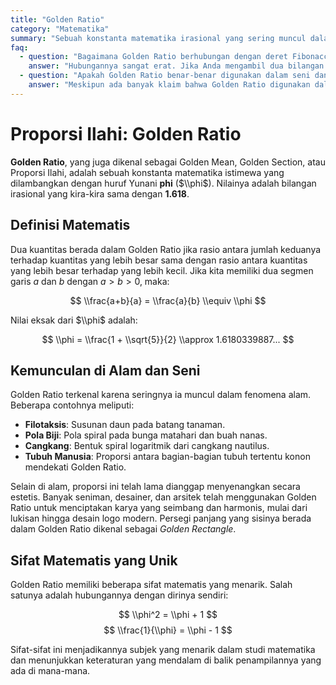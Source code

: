 ```yaml
---
title: "Golden Ratio"
category: "Matematika"
summary: "Sebuah konstanta matematika irasional yang sering muncul dalam alam dan seni, kira-kira bernilai 1.618, dan dianggap memiliki proporsi yang estetis."
faq:
  - question: "Bagaimana Golden Ratio berhubungan dengan deret Fibonacci?"
    answer: "Hubungannya sangat erat. Jika Anda mengambil dua bilangan berurutan dari deret Fibonacci (misalnya, 89 dan 144), rasio mereka (144/89) akan sangat mendekati Golden Ratio. Semakin besar bilangannya, semakin dekat rasionya dengan nilai phi (φ)."
  - question: "Apakah Golden Ratio benar-benar digunakan dalam seni dan arsitektur kuno?"
    answer: "Meskipun ada banyak klaim bahwa Golden Ratio digunakan dalam Parthenon atau piramida Mesir, bukti sejarahnya seringkali lemah. Namun, proporsi ini secara sadar digunakan oleh banyak seniman dan arsitek Renaisans dan modern, seperti Le Corbusier, karena dianggap menyenangkan secara visual."
---
```


# Proporsi Ilahi: Golden Ratio

**Golden Ratio**, yang juga dikenal sebagai Golden Mean, Golden Section, atau Proporsi Ilahi, adalah sebuah konstanta matematika istimewa yang dilambangkan dengan huruf Yunani **phi** ($\\phi$). Nilainya adalah bilangan irasional yang kira-kira sama dengan **1.618**.

## Definisi Matematis

Dua kuantitas berada dalam Golden Ratio jika rasio antara jumlah keduanya terhadap kuantitas yang lebih besar sama dengan rasio antara kuantitas yang lebih besar terhadap yang lebih kecil. Jika kita memiliki dua segmen garis $a$ dan $b$ dengan $a > b > 0$, maka:

$$ \\frac{a+b}{a} = \\frac{a}{b} \\equiv \\phi $$

Nilai eksak dari $\\phi$ adalah:

$$ \\phi = \\frac{1 + \\sqrt{5}}{2} \\approx 1.6180339887... $$

## Kemunculan di Alam dan Seni

Golden Ratio terkenal karena seringnya ia muncul dalam fenomena alam. Beberapa contohnya meliputi:
- **Filotaksis**: Susunan daun pada batang tanaman.
- **Pola Biji**: Pola spiral pada bunga matahari dan buah nanas.
- **Cangkang**: Bentuk spiral logaritmik dari cangkang nautilus.
- **Tubuh Manusia**: Proporsi antara bagian-bagian tubuh tertentu konon mendekati Golden Ratio.

Selain di alam, proporsi ini telah lama dianggap menyenangkan secara estetis. Banyak seniman, desainer, dan arsitek telah menggunakan Golden Ratio untuk menciptakan karya yang seimbang dan harmonis, mulai dari lukisan hingga desain logo modern. Persegi panjang yang sisinya berada dalam Golden Ratio dikenal sebagai *Golden Rectangle*.

## Sifat Matematis yang Unik

Golden Ratio memiliki beberapa sifat matematis yang menarik. Salah satunya adalah hubungannya dengan dirinya sendiri:

$$ \\phi^2 = \\phi + 1 $$
$$ \\frac{1}{\\phi} = \\phi - 1 $$

Sifat-sifat ini menjadikannya subjek yang menarik dalam studi matematika dan menunjukkan keteraturan yang mendalam di balik penampilannya yang ada di mana-mana.
